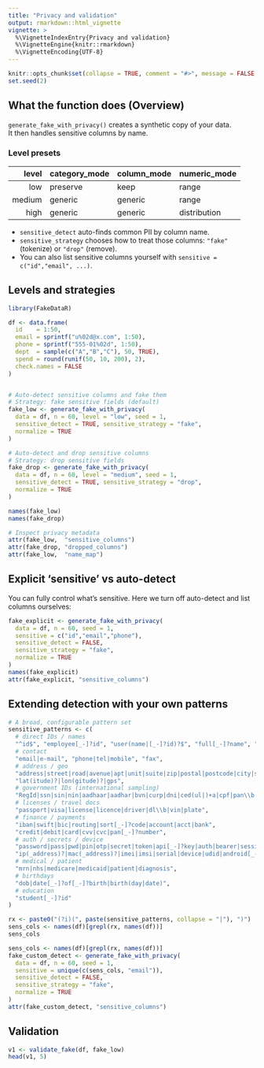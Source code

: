 ```yaml
---
title: "Privacy and validation"
output: rmarkdown::html_vignette
vignette: >
  %\VignetteIndexEntry{Privacy and validation}
  %\VignetteEngine{knitr::rmarkdown}
  %\VignetteEncoding{UTF-8}
---
```


```r
knitr::opts_chunk$set(collapse = TRUE, comment = "#>", message = FALSE, warning = FALSE)
set.seed(2)
```

## What the function does (Overview)

`generate_fake_with_privacy()` creates a synthetic copy of your data.  
It then handles sensitive columns by name.

### Level presets

| level  | category_mode | column_mode | numeric_mode |
|-------:|:--------------|:------------|:-------------|
| low    | preserve      | keep        | range        |
| medium | generic       | generic     | range        |
| high   | generic       | generic     | distribution |

- `sensitive_detect` auto-finds common PII by column name.
- `sensitive_strategy` chooses how to treat those columns: `"fake"` (tokenize) or `"drop"` (remove).
- You can also list sensitive columns yourself with `sensitive = c("id","email", ...)`.


## Levels and strategies

```r
library(FakeDataR)

df <- data.frame(
  id    = 1:50,
  email = sprintf("u%02d@x.com", 1:50),
  phone = sprintf("555-01%02d", 1:50),
  dept  = sample(c("A","B","C"), 50, TRUE),
  spend = round(runif(50, 10, 200), 2),
  check.names = FALSE
)


# Auto-detect sensitive columns and fake them
# Strategy: fake sensitive fields (default)
fake_low <- generate_fake_with_privacy(
  data = df, n = 60, level = "low", seed = 1,
  sensitive_detect = TRUE, sensitive_strategy = "fake",
  normalize = TRUE
)

# Auto-detect and drop sensitive columns
# Strategy: drop sensitive fields
fake_drop <- generate_fake_with_privacy(
  data = df, n = 60, level = "medium", seed = 1,
  sensitive_detect = TRUE, sensitive_strategy = "drop",
  normalize = TRUE
)

names(fake_low)
names(fake_drop)

# Inspect privacy metadata
attr(fake_low,  "sensitive_columns")
attr(fake_drop, "dropped_columns")
attr(fake_low,  "name_map")


```

## Explicit 'sensitive' vs auto-detect

You can fully control what’s sensitive. Here we turn off auto-detect and list columns ourselves:

```r
fake_explicit <- generate_fake_with_privacy(
  data = df, n = 60, seed = 1,
  sensitive = c("id","email","phone"),
  sensitive_detect = FALSE,
  sensitive_strategy = "fake",
  normalize = TRUE
)
names(fake_explicit)
attr(fake_explicit, "sensitive_columns")


```

## Extending detection with your own patterns

```r

# A broad, configurable pattern set
sensitive_patterns <- c(
  # direct IDs / names
  "^id$", "employee[_-]?id", "user(name|[_-]?id)?$", "full[_-]?name", "first[_-]?name", "last[_-]?name",
  # contact
  "email|e-mail", "phone|tel|mobile", "fax",
  # address / geo
  "address|street|road|avenue|apt|unit|suite|zip|postal|postcode|city|state|province|country",
  "lat(itude)?|lon(gitude)?|gps",
  # government IDs (international sampling)
  "RegId|ssn|sin|nin|aadhaar|aadhar|bvn|curp|dni|ced(ul|)+a|cpf|pan\\b|tin\\b|ein\\b|pesel|nin\\b",
  # licenses / travel docs
  "passport|visa|license|licence|driver|dl\\b|vin|plate",
  # finance / payments
  "iban|swift|bic|routing|sort[_-]?code|account|acct|bank",
  "credit|debit|card|cvv|cvc|pan[_-]?number",
  # auth / secrets / device
  "password|pass|pwd|pin|otp|secret|token|api[_-]?key|auth|bearer|session|cookie",
  "ip(_address)?|mac(_address)?|imei|imsi|serial|device|udid|android[_-]?id|idfa|gaid",
  # medical / patient
  "mrn|nhs|medicare|medicaid|patient|diagnosis",
  # birthdays
  "dob|date[_-]?of[_-]?birth|birth(day|date)",
  # education
  "student[_-]?id"
)

rx <- paste0("(?i)(", paste(sensitive_patterns, collapse = "|"), ")")
sens_cols <- names(df)[grepl(rx, names(df))]
sens_cols

sens_cols <- names(df)[grepl(rx, names(df))]
fake_custom_detect <- generate_fake_with_privacy(
  data = df, n = 60, seed = 1,
  sensitive = unique(c(sens_cols, "email")),
  sensitive_detect = FALSE,
  sensitive_strategy = "fake",
  normalize = TRUE
)
attr(fake_custom_detect, "sensitive_columns")

```

## Validation

```r
v1 <- validate_fake(df, fake_low)
head(v1, 5)

```









